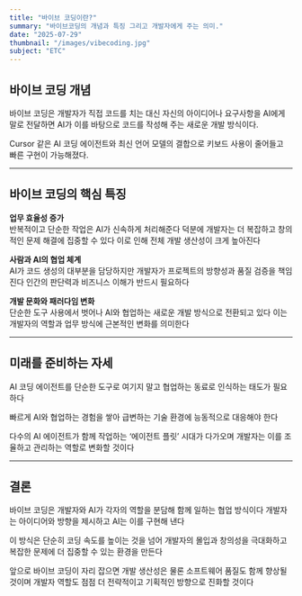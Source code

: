 ```yaml
---
title: "바이브 코딩이란?"
summary: "바이브코딩의 개념과 특징 그리고 개발자에게 주는 의미."
date: "2025-07-29"
thumbnail: "/images/vibecoding.jpg"
subject: "ETC"
---
```


## 바이브 코딩 개념

바이브 코딩은 개발자가 직접 코드를 치는 대신 자신의 아이디어나 요구사항을
AI에게 말로 전달하면 AI가 이를 바탕으로 코드를 작성해 주는 새로운 개발 방식이다.

Cursor 같은 AI 코딩 에이전트와 최신 언어 모델의 결합으로 키보드 사용이 줄어들고
빠른 구현이 가능해졌다.

---

## 바이브 코딩의 핵심 특징

**업무 효율성 증가**  
 반복적이고 단순한 작업은 AI가 신속하게 처리해준다
덕분에 개발자는 더 복잡하고 창의적인 문제 해결에 집중할 수 있다
이로 인해 전체 개발 생산성이 크게 높아진다

**사람과 AI의 협업 체계**  
 AI가 코드 생성의 대부분을 담당하지만
개발자가 프로젝트의 방향성과 품질 검증을 책임진다
인간의 판단력과 비즈니스 이해가 반드시 필요하다

**개발 문화와 패러다임 변화**  
 단순한 도구 사용에서 벗어나
AI와 협업하는 새로운 개발 방식으로 전환되고 있다
이는 개발자의 역할과 업무 방식에 근본적인 변화를 의미한다

---

## 미래를 준비하는 자세

AI 코딩 에이전트를 단순한 도구로 여기지 말고
협업하는 동료로 인식하는 태도가 필요하다

빠르게 AI와 협업하는 경험을 쌓아
급변하는 기술 환경에 능동적으로 대응해야 한다

다수의 AI 에이전트가 함께 작업하는 ‘에이전트 플릿’ 시대가 다가오며
개발자는 이를 조율하고 관리하는 역할로 변화할 것이다

---

## 결론

바이브 코딩은 개발자와 AI가 각자의 역할을 분담해 함께 일하는 협업 방식이다
개발자는 아이디어와 방향을 제시하고 AI는 이를 구현해 낸다

이 방식은 단순히 코딩 속도를 높이는 것을 넘어
개발자의 몰입과 창의성을 극대화하고
복잡한 문제에 더 집중할 수 있는 환경을 만든다

앞으로 바이브 코딩이 자리 잡으면
개발 생산성은 물론 소프트웨어 품질도 함께 향상될 것이며
개발자 역할도 점점 더 전략적이고 기획적인 방향으로 진화할 것이다
